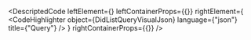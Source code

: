 
<DescriptedCode
  leftElement={<DidListQueryDesc />}
  leftContainerProps={{}}
  rightElement={
    <CodeHighlighter
      object={DidListQueryVisualJson}
      language={"json"}
      title={"Query"}
    />
  }
  rightContainerProps={{}}
/>
